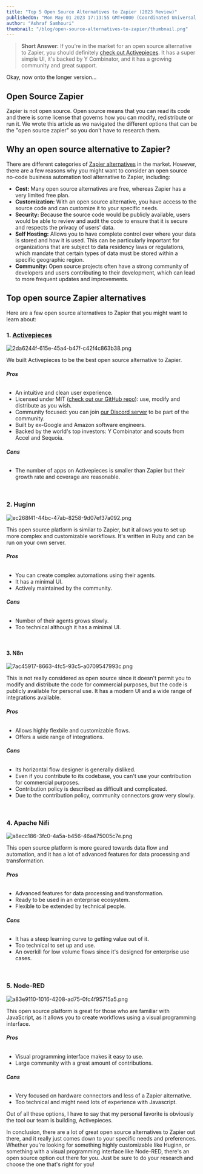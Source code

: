 ```yaml
---
title: "Top 5 Open Source Alternatives to Zapier (2023 Review)"
publishedOn: "Mon May 01 2023 17:13:55 GMT+0000 (Coordinated Universal Time)"
author: "Ashraf Samhouri"
thumbnail: "/blog/open-source-alternatives-to-zapier/thumbnail.png"
---
```


> **Short Answer:** If you're in the market for an open source alternative to Zapier, you should definitely [check out Activepieces](https://cloud.activepieces.com/sign-up). It has a super simple UI, it's backed by Y Combinator, and it has a growing community and great support.

Okay, now onto the longer version...

Open Source Zapier
------------------

Zapier is not open source. Open source means that you can read its code and there is some license that governs how you can modify, redistribute or run it. We wrote this article as we navigated the different options that can be the "open source zapier" so you don't have to research them.

Why an open source alternative to Zapier?
-----------------------------------------

There are different categories of [Zapier alternatives](https://www.activepieces.com/blog/best-zapier-alternatives) in the market. However, there are a few reasons why you might want to consider an open source no-code business automation tool alternative to Zapier, including:

*   **Cost:** Many open source alternatives are free, whereas Zapier has a very limited free plan.
*   **Customization:** With an open source alternative, you have access to the source code and can customize it to your specific needs.
*   **Security:** Because the source code would be publicly available, users would be able to review and audit the code to ensure that it is secure and respects the privacy of users' data.
*   **Self Hosting:** Allows you to have complete control over where your data is stored and how it is used. This can be particularly important for organizations that are subject to data residency laws or regulations, which mandate that certain types of data must be stored within a specific geographic region.
*   **Community:** Open source projects often have a strong community of developers and users contributing to their development, which can lead to more frequent updates and improvements.

Top open source Zapier alternatives
-----------------------------------

Here are a few open source alternatives to Zapier that you might want to learn about:

### 1\. [Activepieces](https://cloud.activepieces.com/sign-up)

![2da6244f-615e-45a4-b47f-c42f4c863b38.png](/blog/open-source-alternatives-to-zapier/images/2da6244f-615e-45a4-b47f-c42f4c863b38.png)

We built Activepieces to be the best open source alternative to Zapier.

###### **Pros**

*   An intuitive and clean user experience.
*   Licensed under MIT ([check out our GitHub repo](https://www.github.com/activepieces/activepieces)): use, modify and distribute as you wish.
*   Community focused: you can join [our Discord server](https://discord.gg/2jUXBKDdP8) to be part of the community.
*   Built by ex-Google and Amazon software engineers.
*   Backed by the world's top investors: Y Combinator and scouts from Accel and Sequoia.

###### **Cons**

*   The number of apps on Activepieces is smaller than Zapier but their growth rate and coverage are reasonable.

‍

### 2\. Huginn

![ec268f41-44bc-47ab-8258-9d07ef37a092.png](/blog/open-source-alternatives-to-zapier/images/ec268f41-44bc-47ab-8258-9d07ef37a092.png)

This open source platform is similar to Zapier, but it allows you to set up more complex and customizable workflows. It's written in Ruby and can be run on your own server.

###### **Pros**

*   You can create complex automations using their agents.
*   It has a minimal UI.
*   Actively maintained by the community.

###### **Cons**

*   Number of their agents grows slowly.
*   Too technical although it has a minimal UI.

‍

#### 3\. N8n

![7ac45917-8663-4fc5-93c5-a0709547993c.png](/blog/open-source-alternatives-to-zapier/images/7ac45917-8663-4fc5-93c5-a0709547993c.png)

This is not really considered as open source since it doesn't permit you to modify and distribute the code for commercial purposes, but the code is publicly available for personal use. It has a modern UI and a wide range of integrations available.

###### **Pros**

*   Allows highly flexbile and customizable flows.
*   Offers a wide range of integrations.

###### **Cons**

*   Its horizontal flow designer is generally disliked.
*   Even if you contribute to its codebase, you can't use your contribution for commercial purposes.
*   Contribution policy is described as difficult and complicated.
*   Due to the contribution policy, community connectors grow very slowly.

‍

### 4\. Apache Nifi

![a8ecc186-3fc0-4a5a-b456-46a475005c7e.png](/blog/open-source-alternatives-to-zapier/images/a8ecc186-3fc0-4a5a-b456-46a475005c7e.png)

This open source platform is more geared towards data flow and automation, and it has a lot of advanced features for data processing and transformation.

###### **Pros**

*   Advanced features for data processing and transformation.
*   Ready to be used in an enterprise ecosystem.
*   Flexible to be extended by technical people.

###### **Cons**

*   It has a steep learning curve to getting value out of it.
*   Too technical to set up and use.
*   An overkill for low volume flows since it's designed for enterprise use cases.

‍

### 5\. Node-RED

![a83e9110-1016-4208-ad75-0fc4f95715a5.png](/blog/open-source-alternatives-to-zapier/images/a83e9110-1016-4208-ad75-0fc4f95715a5.png)

This open source platform is great for those who are familiar with JavaScript, as it allows you to create workflows using a visual programming interface.

###### **Pros**

*   Visual programming interface makes it easy to use.
*   Large community with a great amount of contributions.

###### **Cons**

*   Very focused on hardware connectors and less of a Zapier alternative.
*   Too technical and might need lots of experience with Javascript.

Out of all these options, I have to say that my personal favorite is obviously the tool our team is building, Activepieces.

In conclusion, there are a lot of great open source alternatives to Zapier out there, and it really just comes down to your specific needs and preferences. Whether you're looking for something highly customizable like Huginn, or something with a visual programming interface like Node-RED, there's an open source option out there for you. Just be sure to do your research and choose the one that's right for you!

  

‍

